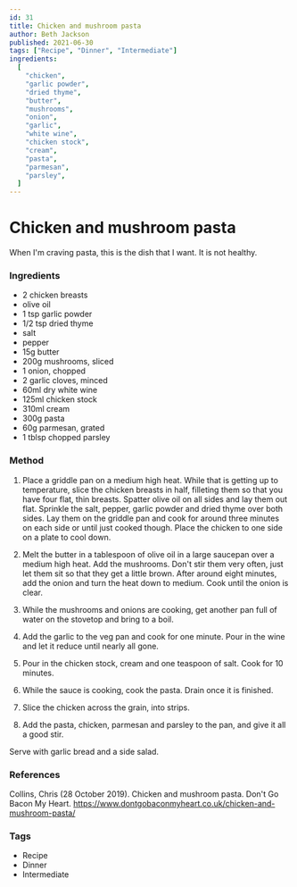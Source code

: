 ```yaml
---
id: 31
title: Chicken and mushroom pasta
author: Beth Jackson
published: 2021-06-30
tags: ["Recipe", "Dinner", "Intermediate"]
ingredients:
  [
    "chicken",
    "garlic powder",
    "dried thyme",
    "butter",
    "mushrooms",
    "onion",
    "garlic",
    "white wine",
    "chicken stock",
    "cream",
    "pasta",
    "parmesan",
    "parsley",
  ]
---
```


# Chicken and mushroom pasta

When I'm craving pasta, this is the dish that I want. It is not healthy.

### Ingredients

- 2 chicken breasts
- olive oil
- 1 tsp garlic powder
- 1/2 tsp dried thyme
- salt
- pepper
- 15g butter
- 200g mushrooms, sliced
- 1 onion, chopped
- 2 garlic cloves, minced
- 60ml dry white wine
- 125ml chicken stock
- 310ml cream
- 300g pasta
- 60g parmesan, grated
- 1 tblsp chopped parsley

### Method

1. Place a griddle pan on a medium high heat. While that is getting up to temperature, slice the chicken breasts in half, filleting them so that you have four flat, thin breasts. Spatter olive oil on all sides and lay them out flat. Sprinkle the salt, pepper, garlic powder and dried thyme over both sides. Lay them on the griddle pan and cook for around three minutes on each side or until just cooked though. Place the chicken to one side on a plate to cool down.

<Timer inputHours={0} inputMinutes={3} inputSeconds={0} />

2. Melt the butter in a tablespoon of olive oil in a large saucepan over a medium high heat. Add the mushrooms. Don't stir them very often, just let them sit so that they get a little brown. After around eight minutes, add the onion and turn the heat down to medium. Cook until the onion is clear.

<Timer inputHours={0} inputMinutes={8} inputSeconds={0} />

3. While the mushrooms and onions are cooking, get another pan full of water on the stovetop and bring to a boil.

4. Add the garlic to the veg pan and cook for one minute. Pour in the wine and let it reduce until nearly all gone.

<Timer inputHours={0} inputMinutes={1} inputSeconds={0} />

5. Pour in the chicken stock, cream and one teaspoon of salt. Cook for 10 minutes.

<Timer inputHours={0} inputMinutes={10} inputSeconds={0} />

6. While the sauce is cooking, cook the pasta. Drain once it is finished.

7. Slice the chicken across the grain, into strips.

8. Add the pasta, chicken, parmesan and parsley to the pan, and give it all a good stir.

Serve with garlic bread and a side salad.

### References

Collins, Chris (28 October 2019). Chicken and mushroom pasta. Don't Go Bacon My Heart. https://www.dontgobaconmyheart.co.uk/chicken-and-mushroom-pasta/

### Tags

- Recipe
- Dinner
- Intermediate
